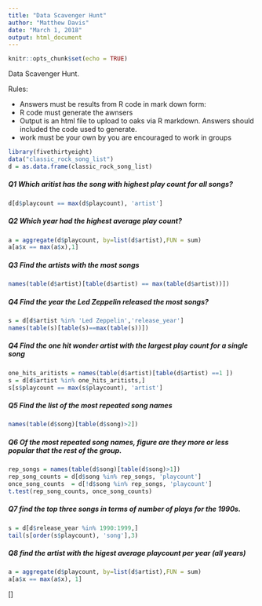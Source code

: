 ```yaml
---
title: "Data Scavenger Hunt"
author: "Matthew Davis"
date: "March 1, 2018"
output: html_document
---
```


```r
knitr::opts_chunk$set(echo = TRUE)
```
Data Scavenger Hunt.

Rules:  

+ Answers must be results from R code in mark down form:
+ R code must generate the awnsers
+ Output is an html file to upload to oaks via R markdown.
Answers should included the code used to generate.
+ work must be your own by you are encouraged to work in groups

```r
library(fivethirtyeight)
data("classic_rock_song_list")
d = as.data.frame(classic_rock_song_list)

```
##### Q1 Which aritist has the song with highest play count for all songs?
```r
d[d$playcount == max(d$playcount), 'artist']
```
##### Q2 Which year had the highest average play count?
```r
a = aggregate(d$playcount, by=list(d$artist),FUN = sum)
a[a$x == max(a$x),1]
```

##### Q3  Find the artists with the most songs
```r
names(table(d$artist)[table(d$artist) == max(table(d$artist))])
```

##### Q4  Find the year the Led Zeppelin released the most songs?
```r
s = d[d$artist %in% 'Led Zeppelin','release_year']
names(table(s)[table(s)==max(table(s))])
```

##### Q4 Find the one hit wonder artist with the largest play count for a single song
```r
one_hits_aritists = names(table(d$artist)[table(d$artist) ==1 ])
s = d[d$artist %in% one_hits_aritists,]
s[s$playcount == max(s$playcount), 'artist']
```

##### Q5  Find the list of the most repeated song names
```r
names(table(d$song)[table(d$song)>2])

```

##### Q6  Of the most repeated song names, figure are they more or less popular that the rest of the group.
```r
rep_songs = names(table(d$song)[table(d$song)>1])
rep_song_counts = d[d$song %in% rep_songs, 'playcount']
once_song_counts  = d[!d$song %in% rep_songs, 'playcount']
t.test(rep_song_counts, once_song_counts)
```

##### Q7  find the top three songs in terms of number of plays for the 1990s.
```r
s = d[d$release_year %in% 1990:1999,]
tail(s[order(s$playcount), 'song'],3)
```

##### Q8 find the artist with the higest average playcount per year (all years)
```r
a = aggregate(d$playcount, by=list(d$artist),FUN = sum)
a[a$x == max(a$x), 1]
```



[]